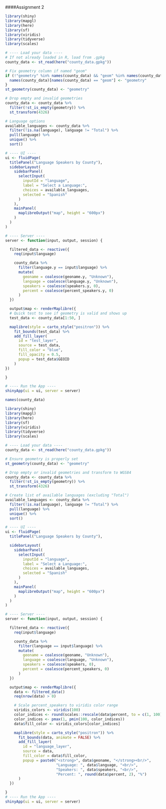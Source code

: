 ####Assignment 2 

```r
library(shiny)
library(mapgl)
library(here)
library(sf)
library(viridis)
library(tidyverse)
library(scales)

# ---- Load your data ----
# If not already loaded in R, load from .gpkg
county_data <- st_read(here("county_data.gpkg"))

# Fix geometry column if named "geom"
if (!"geometry" %in% names(county_data) && "geom" %in% names(county_data)) {
  names(county_data)[names(county_data) == "geom"] <- "geometry"
}
st_geometry(county_data) <- "geometry"

# Drop empty and invalid geometries
county_data <- county_data %>%
  filter(!st_is_empty(geometry)) %>%
  st_transform(4326)

# Language options
available_languages <- county_data %>%
  filter(!is.na(language), language != "Total") %>%
  pull(language) %>%
  unique() %>%
  sort()

# ---- UI ----
ui <- fluidPage(
  titlePanel("Language Speakers by County"),
  sidebarLayout(
    sidebarPanel(
      selectInput(
        inputId = "language",
        label = "Select a Language:",
        choices = available_languages,
        selected = "Spanish"
      )
    ),
    mainPanel(
      maplibreOutput("map", height = "600px")
    )
  )
)

# ---- Server ----
server <- function(input, output, session) {

  filtered_data <- reactive({
    req(input$language)

    county_data %>%
      filter(language.y == input$language) %>%
      mutate(
        geoname = coalesce(geoname.y, "Unknown"),
        language = coalesce(language.y, "Unknown"),
        speakers = coalesce(speakers.y, 0),
        percent = coalesce(percent_speakers.y, 0)
      )
  })

  output$map <- renderMaplibre({
  # Quick test to see if geometry is valid and shows up
  test_data <- county_data[1:50, ]

  maplibre(style = carto_style("positron")) %>%
    fit_bounds(test_data) %>%
    add_fill_layer(
      id = "test_layer",
      source = test_data,
      fill_color = "blue",
      fill_opacity = 0.5,
      popup = test_data$GEOID
    )
})

}

# ---- Run the App ----
shinyApp(ui = ui, server = server)

```






```r
names(county_data)

```

```r

library(shiny)
library(mapgl)
library(here)
library(sf)
library(viridis)
library(tidyverse)
library(scales)

# ---- Load your data ----
county_data <- st_read(here("county_data.gpkg"))

# Ensure geometry is properly set
st_geometry(county_data) <- "geometry"

# Drop empty or invalid geometries and transform to WGS84
county_data <- county_data %>%
  filter(!st_is_empty(geometry)) %>%
  st_transform(4326)

# Create list of available languages (excluding "Total")
available_languages <- county_data %>%
  filter(!is.na(language), language != "Total") %>%
  pull(language) %>%
  unique() %>%
  sort()

# ---- UI ----
ui <- fluidPage(
  titlePanel("Language Speakers by County"),

  sidebarLayout(
    sidebarPanel(
      selectInput(
        inputId = "language",
        label = "Select a Language:",
        choices = available_languages,
        selected = "Spanish"
      )
    ),
    mainPanel(
      maplibreOutput("map", height = "600px")
    )
  )
)

# ---- Server ----
server <- function(input, output, session) {

  filtered_data <- reactive({
    req(input$language)

    county_data %>%
      filter(language == input$language) %>%
      mutate(
        geoname = coalesce(geoname, "Unknown"),
        language = coalesce(language, "Unknown"),
        speakers = coalesce(speakers, 0),
        percent = coalesce(percent_speakers, 0)
      )
  })

  output$map <- renderMaplibre({
    data <- filtered_data()
    req(nrow(data) > 0)

    # Scale percent_speakers to viridis color range
    viridis_colors <- viridis(100)
    color_indices <- round(scales::rescale(data$percent, to = c(1, 100)))
    color_indices <- pmax(1, pmin(100, color_indices))
    data$fill_color <- viridis_colors[color_indices]

    maplibre(style = carto_style("positron")) %>%
      fit_bounds(data, animate = FALSE) %>%
      add_fill_layer(
        id = "language_layer",
        source = data,
        fill_color = data$fill_color,
        popup = paste0("<strong>", data$geoname, "</strong><br/>",
                       "Language: ", data$language, "<br/>",
                       "Speakers: ", data$speakers, "<br/>",
                       "Percent: ", round(data$percent, 2), "%")
      )
  })

}
# ---- Run the App ----
shinyApp(ui = ui, server = server)

```

